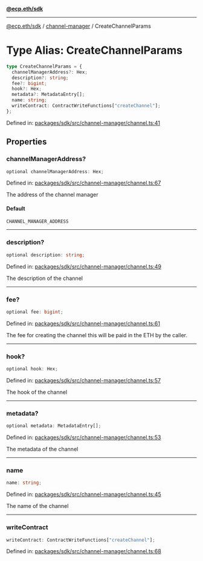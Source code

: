 [**@ecp.eth/sdk**](../../index.mdx)

***

[@ecp.eth/sdk](/sdk-reference/index.mdx) / [channel-manager](/sdk-reference/channel-manager/index.mdx) / CreateChannelParams

# Type Alias: CreateChannelParams

```ts
type CreateChannelParams = {
  channelManagerAddress?: Hex;
  description?: string;
  fee?: bigint;
  hook?: Hex;
  metadata?: MetadataEntry[];
  name: string;
  writeContract: ContractWriteFunctions["createChannel"];
};
```

Defined in: [packages/sdk/src/channel-manager/channel.ts:41](https://github.com/ecp-eth/comments-monorepo/blob/main/packages/sdk/src/channel-manager/channel.ts#L41)

## Properties

### channelManagerAddress?

```ts
optional channelManagerAddress: Hex;
```

Defined in: [packages/sdk/src/channel-manager/channel.ts:67](https://github.com/ecp-eth/comments-monorepo/blob/main/packages/sdk/src/channel-manager/channel.ts#L67)

The address of the channel manager

#### Default

```ts
CHANNEL_MANAGER_ADDRESS
```

***

### description?

```ts
optional description: string;
```

Defined in: [packages/sdk/src/channel-manager/channel.ts:49](https://github.com/ecp-eth/comments-monorepo/blob/main/packages/sdk/src/channel-manager/channel.ts#L49)

The description of the channel

***

### fee?

```ts
optional fee: bigint;
```

Defined in: [packages/sdk/src/channel-manager/channel.ts:61](https://github.com/ecp-eth/comments-monorepo/blob/main/packages/sdk/src/channel-manager/channel.ts#L61)

The fee for creating the channel this will be paid in the ETH by the caller.

***

### hook?

```ts
optional hook: Hex;
```

Defined in: [packages/sdk/src/channel-manager/channel.ts:57](https://github.com/ecp-eth/comments-monorepo/blob/main/packages/sdk/src/channel-manager/channel.ts#L57)

The hook of the channel

***

### metadata?

```ts
optional metadata: MetadataEntry[];
```

Defined in: [packages/sdk/src/channel-manager/channel.ts:53](https://github.com/ecp-eth/comments-monorepo/blob/main/packages/sdk/src/channel-manager/channel.ts#L53)

The metadata of the channel

***

### name

```ts
name: string;
```

Defined in: [packages/sdk/src/channel-manager/channel.ts:45](https://github.com/ecp-eth/comments-monorepo/blob/main/packages/sdk/src/channel-manager/channel.ts#L45)

The name of the channel

***

### writeContract

```ts
writeContract: ContractWriteFunctions["createChannel"];
```

Defined in: [packages/sdk/src/channel-manager/channel.ts:68](https://github.com/ecp-eth/comments-monorepo/blob/main/packages/sdk/src/channel-manager/channel.ts#L68)
